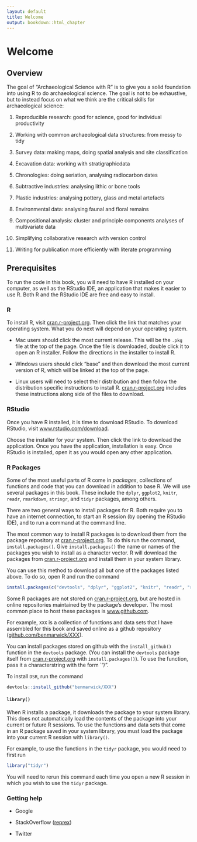 ```yaml
---
layout: default
title: Welcome
output: bookdown::html_chapter
---
```

  
# Welcome
  
## Overview

The goal of "Archaeological Science with R" is to give you a solid foundation into using R to do archaeological science. The goal is not to be exhaustive, but to instead focus on what we think are the critical skills for archaeological science:

1. Reproducible research: good for science, good for individual productivity 
 
2. Working with common archaeological data structures: from messy to tidy 

3. Survey data: making maps, doing spatial analysis and site classification 

4. Excavation data: working with stratigraphicdata 

5. Chronologies: doing seriation, analysing radiocarbon dates 

6. Subtractive industries: analysing lithic or bone tools 

7. Plastic industries: analysing pottery, glass and metal artefacts 

8. Environmental data: analysing faunal and floral remains 

9. Compositional analysis: cluster and principle components analyses of multivariate data 

10. Simplifying collaborative research with version control 

11. Writing for publication more efficiently with literate programming

 
## Prerequisites

To run the code in this book, you will need to have R installed on your computer, as well as the RStudio IDE, an application that makes it easier to use R. Both R and the RStudio IDE are free and easy to install.

### R

To install R, visit [cran.r-project.org](http://cran.r-project.org). Then click the link that matches your operating system. What you do next will depend on your operating system.

* Mac users should click the most current release. This will be the `.pkg` file at the top of the page. Once the file is downloaded, double click it to open an R installer. Follow the directions in the installer to install R.

* Windows users should click "base" and then download the most current version of R, which will be linked at the top of the page.

* Linux users will need to select their distribution and then follow the distribution specific instructions to install R. [cran.r-project.org](https://cran.r-project.org/bin/linux/) includes these instructions along side of the files to download.


### RStudio

Once you have R installed, it is time to download RStudio. To download RStudio, visit [www.rstudio.com/download](http://www.rstudio.com/download). 

Choose the installer for your system. Then click the link to download the application. Once you have the application, installation is easy. Once RStudio is installed, open it as you would open any other application.

### R Packages

Some of the most useful parts of R come in _packages_, collections of functions and code that you can download in addition to base R. We will use several packages in this book. These include the  `dplyr`, `ggplot2`, `knitr`, `readr`, `rmarkdown`, `stringr`, and `tidyr` packages, among others. 

There are two general ways to install packages for R. Both require you to have an internet connection, to start an R session (by opening the RStudio IDE), and to run a command at the command line.

The most common way to install R packages is to download them from the package repository at [cran.r-project.org](http://cran.r-project.org). To do this run the command, `install.packages()`. Give `install.packages()` the name or names of the packages you wish to install as a character vector. R will download the packages from [cran.r-project.org](http://cran.r-project.org) and install them in your system library.

You can use this method to download all but one of the packages listed above. To do so, open R and run the command

```r
install.packages(c("devtools", "dplyr", "ggplot2", "knitr", "readr", "rmarkdown", "scales", "stringr", "tidyr"))
```

Some R packages are not stored on [cran.r-project.org](http://cran.r-project.org), but are hosted in online repositories maintained by the package's developer. The most common place to host these packages is [www.github.com](http://www.github.com).

For example, `XXX` is a collection of functions and data sets that I have assembled for this book and saved online as a github repository ([github.com/benmarwick/XXX](http://github.com/garrettgman/DSR)). 

You can install packages stored on github with the `install_github()` function in the `devtools` package. (You can install the `devtools` package itself from [cran.r-project.org](http://cran.r-project.org) with `install.packages()`). To use the function, pass it a characterstring with the form `"<github username>/<github repository name>".

To install `DSR`, run the command

```r
devtools::install_github("benmarwick/XXX")
```

#### `library()`

When R installs a package, it downloads the package to your system library. This does not automatically load the contents of the package into your current or future R sessions. To use the functions and data sets that come in an R package saved in your system library, you must load the package into your current R session with `library()`. 

For example, to use the functions in the `tidyr` package, you would need to first run

```r
library("tidyr")
```

You will need to rerun this command each time you open a new R session in which you wish to use the `tidyr` package.

### Getting help

* Google

* StackOverflow ([reprex](https://github.com/jennybc/reprex))

* Twitter
